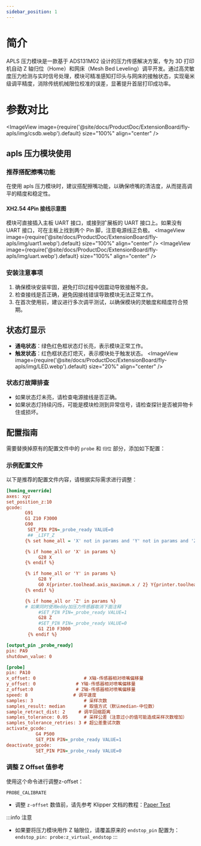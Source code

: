 ```yaml
---
sidebar_position: 1
---
```


# 简介
APLS 压力模块是一款基于 ADS131M02 设计的压力传感解决方案，专为 3D 打印机自动 Z 轴归位（Home）和网床（Mesh Bed Leveling）调平开发。通过高灵敏度压力检测与实时信号处理，模块可精准感知打印头与网床的接触状态，实现毫米级调平精度，消除传统机械限位校准的误差，显著提升首层打印成功率。
# 参数对比
<ImageView image={require('@site/docs/ProductDoc/ExtensionBoard/fly-apls/img/csdb.webp').default} size="100%" align="center" />

## apls 压力模块使用

### 推荐搭配擦嘴功能
在使用 apls 压力模块时，建议搭配擦嘴功能，以确保喷嘴的清洁度，从而提高调平的精度和稳定性。

#### XH2.54 4Pin 接线示意图
模块可直接插入主板 UART 接口，或接到扩展板的 UART 接口上。如果没有 UART 接口，可在主板上找到两个 Pin 脚，注意电源线正负极。
<ImageView image={require('@site/docs/ProductDoc/ExtensionBoard/fly-apls/img/uart1.webp').default} size="100%" align="center" />
<ImageView image={require('@site/docs/ProductDoc/ExtensionBoard/fly-apls/img/uart.webp').default} size="100%" align="center" />

### 安装注意事项
1. 确保模块安装牢固，避免打印过程中因震动导致接触不良。
2. 检查接线是否正确，避免因接线错误导致模块无法正常工作。
3. 在首次使用前，建议进行多次调平测试，以确保模块的灵敏度和精度符合预期。

## 状态灯显示
- **通电状态**：绿色红色框状态灯长亮，表示模块正常工作。
- **触发状态**：红色框状态灯熄灭，表示模块处于触发状态。
<ImageView image={require('@site/docs/ProductDoc/ExtensionBoard/fly-apls/img/LED.webp').default} size="20%" align="center" />

### 状态灯故障排查
- 如果状态灯未亮，请检查电源接线是否正确。
- 如果状态灯持续闪烁，可能是模块检测到异常信号，请检查探针是否被异物卡住或损坏。

## 配置指南
需要替换掉原有的配置文件中的 `probe` 和 `归位` 部分，添加如下配置：

### 示例配置文件
以下是推荐的配置文件内容，请根据实际需求进行调整：


```cfg
[homing_override]
axes: xyz
set_position_z:10
gcode:
       G91
       G1 Z10 F3000
       G90
        SET_PIN PIN=_probe_ready VALUE=0
        ## _LIFT_Z
       {% set home_all = 'X' not in params and 'Y' not in params and 'Z' not in params %}

       {% if home_all or 'X' in params %}
            G28 X
       {% endif %}

       {% if home_all or 'Y' in params %}
            G28 Y
            G0 X{printer.toolhead.axis_maximum.x / 2} Y{printer.toolhead.axis_maximum.y / 2} F6000
       {% endif %}

       {% if home_all or 'Z' in params %}
       # 如果同时使用eddy加压力传感器取消下面注释
            #SET_PIN PIN=_probe_ready VALUE=1 
            G28 Z 
            #SET_PIN PIN=_probe_ready VALUE=0
            G1 Z10 F3000           
        {% endif %}

[output_pin _probe_ready]
pin: PA9
shutdown_value: 0

[probe]
pin: PA10
x_offset: 0                  # X轴-传感器相对喷嘴偏移量
y_offset: 0               # Y轴-传感器相对喷嘴偏移量
z_offset:0                # Z轴-传感器相对喷嘴偏移量
speed: 8                 # 调平速度
samples: 3                   # 采样次数
samples_result: median       # 取值方式（默认median-中位数）
sample_retract_dist: 2     # 调平回缩距离
samples_tolerance: 0.05      # 采样公差（注意过小的值可能造成采样次数增加）
samples_tolerance_retries: 3 # 超公差重试次数
activate_gcode:
           G4 P500
           SET_PIN PIN=_probe_ready VALUE=1
deactivate_gcode:
           SET_PIN PIN=_probe_ready VALUE=0  
```

### 调整 Z Offset 值参考
使用这个命令进行调整z-offset：
```gcode
PROBE_CALIBRATE
```

- 调整 `z-offset` 数值前，请先参考 Klipper 文档的教程：[Paper Test](https://www.klipper3d.org/Bed_Level.html#the-paper-test)

:::info 注意
- 如果要将压力模块用作 Z 轴限位，请覆盖原来的 `endstop_pin` 配置为：`endstop_pin: probe:z_virtual_endstop`
:::

